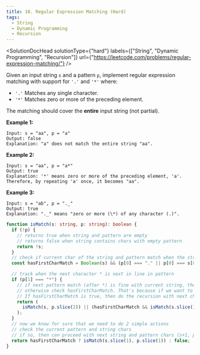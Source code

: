 ```yaml
---
title: 10. Regular Expression Matching (Hard)
tags:
  - String
  - Dynamic Programming
  - Recursion
---
```



<SolutionDocHead
  solutionType={"hard"}
  labels={["String", "Dynamic Programming", "Recursion"]}
  url={"https://leetcode.com/problems/regular-expression-matching/"}
/>

Given an input string `s` and a pattern `p`, implement regular expression matching with support for `'.'` and `'*'` where:

- `'.'` Matches any single character.​​​​
- `'*'` Matches zero or more of the preceding element.

The matching should cover the <b>entire</b> input string (not partial).

<b>Example 1:</b>

```
Input: s = "aa", p = "a"
Output: false
Explanation: "a" does not match the entire string "aa".
```

<b>Example 2:</b>

```
Input: s = "aa", p = "a*"
Output: true
Explanation: '*' means zero or more of the preceding element, 'a'. Therefore, by repeating 'a' once, it becomes "aa".
```

<b>Example 3:</b>

```
Input: s = "ab", p = "._"
Output: true
Explanation: "._" means "zero or more (\*) of any character (.)".
```

```ts title=solution.ts
function isMatch(s: string, p: string): boolean {
  if (!p) {
    // returns true when string and pattern are empty
    // returns false when string contains chars with empty pattern
    return !s;
  }
  // check if current char of the string and pattern match when the string has chars
  const hasFirstCharMatch = Boolean(s) && (p[0] === "." || p[0] === s[0]);

  // track when the next character * is next in line in pattern
  if (p[1] === "*") {
    // if next pattern match (after *) is fine with current string, then proceed with it (s, p+2).  That's because the current pattern may be skipped.
    // otherwise check hasFirstCharMatch. That's because if we want to proceed with the current pattern, we must be sure that the current pattern char matches the char
    // If hasFirstCharMatch is true, then do the recursion with next char and current pattern (s+1, p).  That's because current char matches the pattern char.
    return (
      isMatch(s, p.slice(2)) || (hasFirstCharMatch && isMatch(s.slice(1), p))
    );
  }
  // now we know for sure that we need to do 2 simple actions
  // check the current pattern and string chars
  // if so, then can proceed with next string and pattern chars (s+1, p+1)
  return hasFirstCharMatch ? isMatch(s.slice(1), p.slice(1)) : false;
}
```
